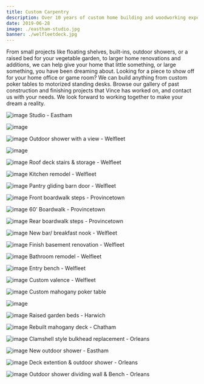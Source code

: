 ```yaml
---
title: Custom Carpentry
description: Over 10 years of custom home building and woodworking experience
date: 2019-06-28
image: ./eastham-studio.jpg
banner: ./welfleetdeck.jpg
---
```


From small projects like floating shelves, built-ins, outdoor showers, or a raised bed for your vegetable garden, to larger home renovations and additions, we can help give your home that little something, or large something, you have been dreaming about.
Looking for a piece to show off for your home office or game room? We can build anything from custom poker tables to motorized standing desks.
Browse our gallery of past construction and finishing projects that Vince has worked on, and contact us with your needs. We look forward to working together to make your dream a reality.

<Row>
<Col>

![image](./eastham-studio.jpg)
Studio - Eastham

</Col>
<Col>

![image](./eastham-stairs.jpg)

</Col>
</Row>


<Row>
<Col>

![image](./welfleet-outdoor-shower3.jpg)
Outdoor shower with a view - Welfleet

</Col>
<Col>

![image](./welfleet-outdoor-shower2.jpg)

</Col>
<Col>

![image](./welfleet-stairs2.jpg)
Roof deck stairs & storage - Welfleet

</Col>
</Row>

<Row>
<Col>

![image](./welfleet-kitchen.jpg)
Kitchen remodel - Welfleet

</Col>
<Col>

![image](./welfleet-barn-door.jpg)
Pantry gliding barn door - Welfleet

</Col>
</Row>

<Row>
<Col>

![image](./ptown-boardwalk-stairs.jpg)
Front boardwalk steps - Provincetown

</Col>
<Col>

![image](./ptown-boardwalk.jpg)
60' Boardwalk - Provincetown

</Col>
<Col>

![image](./ptown-boardwalk-stairs-back.jpg)
Rear boardwalk steps - Provincetown

</Col>
</Row>

<Row>
<Col>

![image](./welfleet-bar.jpg)
New bar/ breakfast nook - Welfleet

</Col>
<Col>

![image](./welfleet-basement2.jpg)
Finish basement renovation - Welfleet

</Col>
<Col>

![image](./welfleet-bathroom.jpg)
Bathroom remodel - Welfleet

</Col>
</Row>
<Row>
<Col>

![image](./welfleet-bench.jpg)
Entry bench - Welfleet

</Col>
<Col>

![image](./welfleet-valence.jpg)
Custom valence - Welfleet

</Col>
</Row>
<Row>
<Col>

![image](./poker-table1.jpg)
Custom mahogany poker table

</Col>
<Col>

![image](./poker-table2.jpg)


</Col>
<Col>

![image](./raised-beds.jpg)
Raised garden beds - Harwich

</Col>
</Row>
<Row>
<Col>

![image](./chatham-deck.jpg)
Rebuilt mahogany deck - Chatham

</Col>
<Col>

![image](./bulkhead-replacement.jpg)
Clamshell style bulkhead replacement - Orleans

</Col>
</Row>
<Row>
<Col>

![image](./eastham-outdoor-shower-4.jpg)
New outdoor shower - Eastham

</Col>
<Col>

![image](./eastham-outdoor-shower2.jpg)
Deck extention & outdoor shower - Orleans
</Col>
<Col>

![image](./eastham-outdoor-shower3.jpg)
Outdoor shower dividing wall & Bench - Orleans

</Col>
</Row>